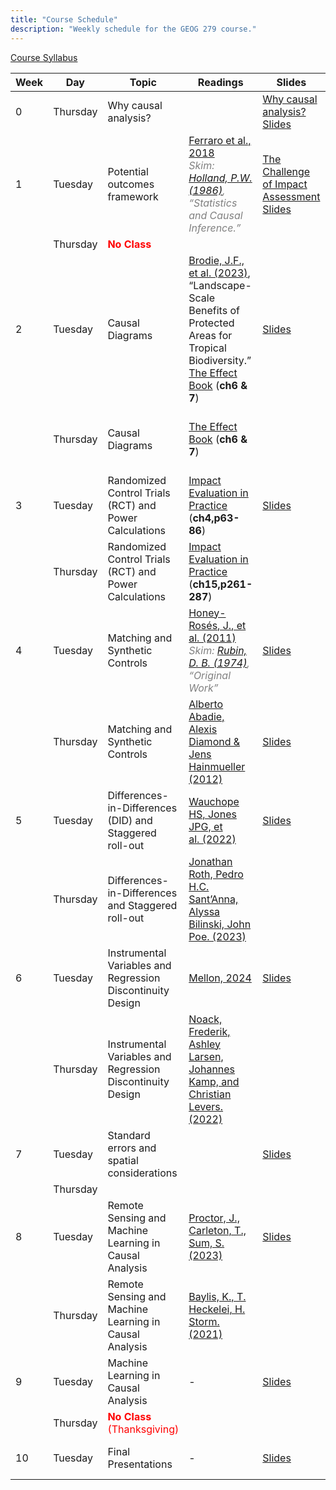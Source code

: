 ```yaml
---
title: "Course Schedule"
description: "Weekly schedule for the GEOG 279 course."
---
```


[Course Syllabus](syllabus/GEOG279_Syllabus_Fall_24.pdf)

| **Week** | **Day**      | **Topic**                                   | **Readings**                                                                                                                                                                  | **Slides** | **Notes**       |
|----------|--------------|---------------------------------------------|-------------------------------------------------------------------------------------------------------------------------------------------------------------------------------|------------|-----------------|
| 0        | Thursday     | Why causal analysis?                       |                                                                                                                                                                               | [Why causal analysis? Slides](slides/Intro_to_causality.pptx) |                 |
| 1        | Tuesday      | Potential outcomes framework               | [Ferraro et al., 2018](https://www.pnas.org/doi/full/10.1073/pnas.1805563115) <br> <span style="color: gray; font-style: italic;">Skim: [Holland, P.W. (1986)](https://doi.org/10.2307/2289064), "Statistics and Causal Inference."</span> | [The Challenge of Impact Assessment Slides](slides/1B - The Challenge of Impact Assessment.pptx) |                 |
|          | Thursday     | <span style="color: red;">**No Class**</span> |                                                                                                                                                                               |            | <span style="color: red;">No Class</span> |
| 2        | Tuesday      | Causal Diagrams                            | [Brodie, J.F., et al. (2023)](https://www.nature.com/articles/s41586-023-06410-z), "Landscape-Scale Benefits of Protected Areas for Tropical Biodiversity." <br>[The Effect Book](https://theeffectbook.net/index.html) (**ch6 & 7**)                                                                                                                      | [Slides](Directed Acyclic Graph (DAG) slides/Directed Acyclic Graph (DAG).pptx) |                 |
|          | Thursday     | Causal Diagrams                            | [The Effect Book](https://theeffectbook.net/index.html) (**ch6 & 7**)                        |            | **Assignment 1 due Thurs, Oct 10 (includes paper topic)** |
| 3        | Tuesday      | Randomized Control Trials (RCT) and Power Calculations | [Impact Evaluation in Practice](books/impact_eval_book.pdf) (**ch4,p63-86**)                                                                                                           | [Slides](#) |                 |
|          | Thursday     | Randomized Control Trials (RCT) and Power Calculations | [Impact Evaluation in Practice](books/impact_eval_book.pdf) (**ch15,p261-287**)                                                                                                          |            |                 |
| 4        | Tuesday      | Matching and Synthetic Controls            | [Honey-Rosés, J., et al. (2011)](https://conbio.onlinelibrary.wiley.com/doi/10.1111/j.1523-1739.2011.01729.x) <br> <span style="color: gray; font-style: italic;">Skim: [Rubin, D. B. (1974)](journals/1975-06502-001.pdf), "Original Work"</span> | [Slides](#) |                 |
|          | Thursday     | Matching and Synthetic Controls            | [Alberto Abadie, Alexis Diamond & Jens Hainmueller (2012)](https://www.tandfonline.com/doi/citedby/10.1198/jasa.2009.ap08746?scroll=top&needAccess=true) | [Slides](#) | |
| 5        | Tuesday      | Differences-in-Differences (DID) and Staggered roll-out  | [Wauchope HS, Jones JPG, et al. (2022)](https://pubmed.ncbi.nlm.nih.gov/35444280/)                                                                                          | [Slides](#) |                 |
|          | Thursday     | Differences-in-Differences and Staggered roll-out | [Jonathan Roth, Pedro H.C. Sant’Anna, Alyssa Bilinski, John Poe. (2023)](https://doi.org/10.1016/j.jeconom.2023.03.008)                                                     |            | **Assignment 2 due Thurs, Oct 24** |
| 6        | Tuesday      | Instrumental Variables and Regression Discontinuity Design | [Mellon, 2024](https://doi.org/10.1111/ajps.12894)                                                                                                                           | [Slides](#) |                 |
|          | Thursday     | Instrumental Variables and Regression Discontinuity Design | [Noack, Frederik, Ashley Larsen, Johannes Kamp, and Christian Levers. (2022)](https://onlinelibrary.wiley.com/doi/full/10.1111/ajae.12274)                                   |            | **Assignment 3 due Thurs, Nov 7** |
| 7        | Tuesday      | Standard errors and spatial considerations  |                                                                                                                                                                               | [Slides](#) |                 |
|          | Thursday     |                                           |                                                                                                                                                                               |            |                 |
| 8        | Tuesday      | Remote Sensing and Machine Learning in Causal Analysis | [Proctor, J., Carleton, T., Sum, S. (2023)](https://www.nber.org/papers/w30861?utm_campaign=ntwh&utm_medium=email&utm_source=ntwg3)                                          | [Slides](#) |                 |
|          | Thursday     | Remote Sensing and Machine Learning in Causal Analysis | [Baylis, K., T. Heckelei, H. Storm. (2021)](https://doi.org/10.1016/bs.hesagr.2021.10.007)                                                                                  |            | **Assignment 4 due Thurs, Nov 21** |
| 9        | Tuesday      | Machine Learning in Causal Analysis        | -                                                                                                                                                                             | [Slides](#) |                 |
|          | Thursday     | <span style="color: red;">**No Class** (Thanksgiving)</span> |                                                                                                                                                                               |            | <span style="color: red;">Thanksgiving</span> |
| 10       | Tuesday      | Final Presentations                       | -                                                                                                                                                                             | [Slides](#) | **Final Paper Proposal due Dec 9th** |